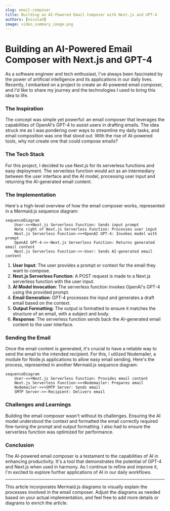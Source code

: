 ```yaml
---
slug: email-composer
title: Building an AI-Powered Email Composer with Next.js and GPT-4
authors: [nicolad]
image: video_summary_image.png
---
```


# Building an AI-Powered Email Composer with Next.js and GPT-4

As a software engineer and tech enthusiast, I've always been fascinated by the power of artificial intelligence and its applications in our daily lives. Recently, I embarked on a project to create an AI-powered email composer, and I'd like to share my journey and the technologies I used to bring this idea to life.

### The Inspiration

The concept was simple yet powerful: an email composer that leverages the capabilities of OpenAI's GPT-4 to assist users in drafting emails. The idea struck me as I was pondering over ways to streamline my daily tasks, and email composition was one that stood out. With the rise of AI-powered tools, why not create one that could compose emails?

### The Tech Stack

For this project, I decided to use Next.js for its serverless functions and easy deployment. The serverless function would act as an intermediary between the user interface and the AI model, processing user input and returning the AI-generated email content.

### The Implementation

Here's a high-level overview of how the email composer works, represented in a Mermaid.js sequence diagram:

```mermaid
sequenceDiagram
    User->>+Next.js Serverless Function: Sends input prompt
    Note right of Next.js Serverless Function: Processes user input
    Next.js Serverless Function->>+OpenAI GPT-4: Invokes model with prompt
    OpenAI GPT-4->>-Next.js Serverless Function: Returns generated email content
    Next.js Serverless Function->>-User: Sends AI-generated email content
```

1. **User Input**: The user provides a prompt or context for the email they want to compose.
2. **Next.js Serverless Function**: A POST request is made to a Next.js serverless function with the user input.
3. **AI Model Invocation**: The serverless function invokes OpenAI's GPT-4 using the provided prompt.
4. **Email Generation**: GPT-4 processes the input and generates a draft email based on the context.
5. **Output Formatting**: The output is formatted to ensure it matches the structure of an email, with a subject and body.
6. **Response**: The serverless function sends back the AI-generated email content to the user interface.

### Sending the Email

Once the email content is generated, it's crucial to have a reliable way to send the email to the intended recipient. For this, I utilized Nodemailer, a module for Node.js applications to allow easy email sending. Here's the process, represented in another Mermaid.js sequence diagram:

```mermaid
sequenceDiagram
    User->>+Next.js Serverless Function: Provides email content
    Next.js Serverless Function->>+Nodemailer: Prepares email
    Nodemailer->>+SMTP Server: Sends email
    SMTP Server->>-Recipient: Delivers email
```

### Challenges and Learnings

Building the email composer wasn't without its challenges. Ensuring the AI model understood the context and formatted the email correctly required fine-tuning the prompt and output formatting. I also had to ensure the serverless function was optimized for performance.

### Conclusion

The AI-powered email composer is a testament to the capabilities of AI in enhancing productivity. It's a tool that demonstrates the potential of GPT-4 and Next.js when used in harmony. As I continue to refine and improve it, I'm excited to explore further applications of AI in our daily workflows.

---

This article incorporates Mermaid.js diagrams to visually explain the processes involved in the email composer. Adjust the diagrams as needed based on your actual implementation, and feel free to add more details or diagrams to enrich the article.
